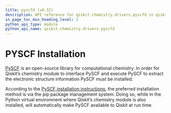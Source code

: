 ```yaml
---
title: pyscfd (v0.32)
description: API reference for qiskit.chemistry.drivers.pyscfd in qiskit v0.32
in_page_toc_min_heading_level: 2
python_api_type: module
python_api_name: qiskit.chemistry.drivers.pyscfd
---
```


<span id="module-qiskit.chemistry.drivers.pyscfd" />

<span id="qiskit-chemistry-drivers-pyscfd" />

# PYSCF Installation

[PySCF](https://github.com/sunqm/pyscf) is an open-source library for computational chemistry. In order for Qiskit’s chemistry module to interface PySCF and execute PySCF to extract the electronic structure information PySCF must be installed.

According to the [PySCF installation instructions](https://pyscf.org/user/install.html), the preferred installation method is via the pip package management system. Doing so, while in the Python virtual environment where Qiskit’s chemistry module is also installed, will automatically make PySCF available to Qiskit at run time.

